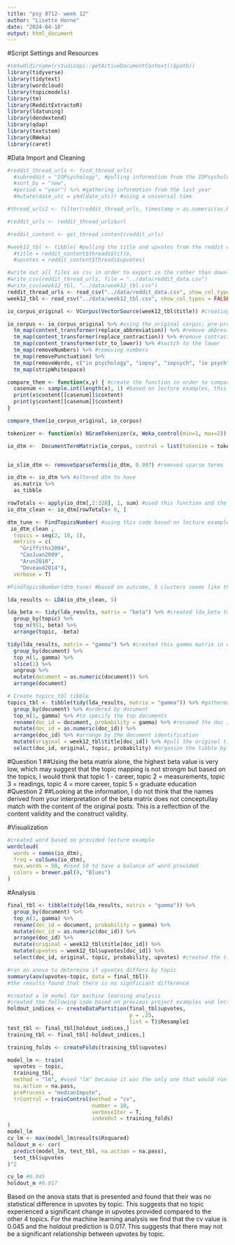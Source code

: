 ```yaml
---
title: "psy 8712- week 12"
author: "Lisette Horne"
date: "2024-04-18"
output: html_document
---
```

#Script Settings and Resources
```r
#setwd(dirname(rstudioapi::getActiveDocumentContext()$path))
library(tidyverse)
library(tidytext)
library(wordcloud)
library(topicmodels)
library(tm)
library(RedditExtractoR)
library(ldatuning)
library(dendextend)
library(qdap)
library(textstem)
library(RWeka)
library(caret)
```

#Data Import and Cleaning
```r
#reddit_thread_urls <- find_thread_urls(
  #subreddit = "IOPsychology", #pulling information from the IOPsychology subreddit per instructions
  #sort_by = "new",
  #period = "year") %>% #gathering information from the last year
  #mutate(date_utc = ymd(date_utc)) #using a universal time

#thread_urls2 <- filter(reddit_thread_urls, timestamp > as.numeric(as.POSIXct(Sys.Date() - 365)))

#reddit_urls <- reddit_thread_urls$url

#reddit_content <- get_thread_content(reddit_urls)

#week12_tbl <- tibble( #pulling the title and upvotes from the reddit contents
  #title = reddit_content$threads$title,
  #upvotes = reddit_content$threads$upvotes)

#write out all files as csv in order to export in the rather than download
#write_csv(reddit_thread_urls, file = "../data/reddit_data.csv")
#write_csv(week12_tbl, "../data/week12_tbl.csv")
reddit_thread_urls <- read_csv("../data/reddit_data.csv", show_col_types = FALSE)
week12_tbl <- read_csv("../data/week12_tbl.csv", show_col_types = FALSE)
```

```r
io_corpus_original <- VCorpus(VectorSource(week12_tbl$title)) #creating a vcorpus based on data camp instructions

io_corpus <- io_corpus_original %>% #using the original corpus; pre-processing based on the lecture slides
  tm_map(content_transformer(replace_abbreviation)) %>% #remove abbreviations
  tm_map(content_transformer(replace_contraction)) %>% #remove contractions
  tm_map(content_transformer(str_to_lower)) %>% #switch to the lower 
  tm_map(removeNumbers) %>% #removing numbers
  tm_map(removePunctuation) %>%
  tm_map(removeWords, c("io psychology", "iopsy", "iopsych", "io psych", "iopsychology", "riopsychology", "organizational psychology", "industrial organizational psychology", "io", "i/o")) %>%
  tm_map(stripWhitespace)
```

```r
compare_them <- function(x,y) { #create the function in order to compare the two corpuses
  casenum <- sample.int(length(x), 1) #based on lecture examples, this is how i created the function4dfgv 
  print(x$content[[casenum]]$content)
  print(y$content[[casenum]]$content)
}

compare_them(io_corpus_original, io_corpus)
```

```r
tokenizer <- function(x) NGramTokenizer(x, Weka_control(min=1, max=2)) #based on lecture material, built a tokenizer to generate unigrams and bigrams

io_dtm <-  DocumentTermMatrix(io_corpus, control = list(tokenize = tokenizer)) #created a dtm using the provided examples on the pre-processed corpus 


io_slim_dtm <- removeSparseTerms(io_dtm, 0.997) #removed sparse terms

io_dtm <- io_dtm %>% #altered dtm to have 
  as.matrix %>%
  as_tibble
```


```r
rowTotals <- apply(io_dtm[,2:328], 1, sum) #used this function and the function below to remove columns that had all zeros because otherwise the lda would not run
io_dtm_clean <- io_dtm[rowTotals> 0, ] 

dtm_tune <- FindTopicsNumber( #using this code based on lecture examples to use latent Dorochlet allocation
 io_dtm_clean , 
  topics = seq(2, 10, 1),
  metrics = c(
    "Griffiths2004",
    "CaoJuan2009",
    "Arun2010",
    "Deveaud2014"),
  verbose = T)

#FindTopicsNumber(dtm_tune) #based on outcome, 5 clusters seems like the best idea

lda_results <- LDA(io_dtm_clean, 5)

lda_beta <- tidy(lda_results, matrix = "beta") %>% #created lda_beta to get the beta matrix of the LDA 
  group_by(topic) %>%
  top_n(951, beta) %>%
  arrange(topic, -beta)

tidy(lda_results, matrix = "gamma") %>% #created this gamma matrix in order to get further information from the LDA; used lecture examples 
  group_by(document) %>%
  top_n(1, gamma) %>%
  slice(1) %>%
  ungroup %>%
  mutate(document = as.numeric(document)) %>%
  arrange(document) 

# Create topics_tbl tibble
topics_tbl <- tibble(tidy(lda_results, matrix = "gamma")) %>% #gathered the information from the gamma matrix
  group_by(document) %>% #ordered by document
  top_n(1, gamma) %>% #to specify the top documents 
  rename(doc_id = document, probability = gamma) %>% #renamed the doc id to match the one in the io_corpus
  mutate(doc_id = as.numeric(doc_id)) %>%
  arrange(doc_id) %>% #arrange by the document identification
  mutate(original = week12_tbl$title[doc_id]) %>% #pull the original title from the week12_tbl
  select(doc_id, original, topic, probability) #organize the tibble by the columns mentioned in the instructions
``` 

#Question 1
##Using the beta matrix alone, the highest beta value is very low, which may suggest that the topic mapping is not strongm but based on the topics, I would think that topic 1 -  career, topic 2 = measurements, topic 3 =  readings, topic 4 = more career, topic 5 = graduate education
#Question 2
##Looking at the information, I do not think that the names derived from your interpretation of the beta matrix does not conceptullay match with the content of the original posts. This is a relfecttion of the content validity and the construct validity.

#Visualization
```r
#created word based on provided lecture example
wordcloud(
  words = names(io_dtm),
  freq = colSums(io_dtm),
  max.words = 50, #used 50 to have a balance of word provided
  colors = brewer.pal(9, "Blues")
)
```

#Analysis
```r
final_tbl <- tibble(tidy(lda_results, matrix = "gamma")) %>%
  group_by(document) %>%
  top_n(1, gamma) %>%
  rename(doc_id = document, probability = gamma) %>%
  mutate(doc_id = as.numeric(doc_id)) %>%
  arrange(doc_id) %>%
  mutate(original = week12_tbl$title[doc_id]) %>%
  mutate(upvotes = week12_tbl$upvotes[doc_id]) %>%
  select(doc_id, original, topic, probability, upvotes) #created the tibble based on the code from the topics_tbl and added the upvotes column from the original week12_tbl
```

```r
#ran an anova to determine if upvotes differs by topic
summary(aov(upvotes~topic, data = final_tbl))
#the results found that there is no signficiant difference
```

```r
#created a lm model for machine learning analysis
#created the following code based on previous project examples and lecture
holdout_indices <- createDataPartition(final_tbl$upvotes,
                                       p = .25,
                                       list = T)$Resample1
test_tbl <- final_tbl[holdout_indices,]
training_tbl <- final_tbl[-holdout_indices,]

training_folds <- createFolds(training_tbl$upvotes)

model_lm <- train(
  upvotes ~ topic,
  training_tbl,
  method = "lm", #used "lm" because it was the only one that would run for me
  na.action = na.pass,
  preProcess = "medianImpute",
  trControl = trainControl(method = "cv",
                           number = 10,
                           verboseIter = T,
                           indexOut = training_folds)
)
model_lm
cv_lm <- max(model_lm$results$Rsquared)
holdout_m <- cor(
  predict(model_lm, test_tbl, na.action = na.pass),
  test_tbl$upvotes
)^2

cv_lm #0.045 
holdout_m #0.017
```

Based on the anova stats that is presented and found that their was no statistical difference in upvotes by topic. This suggests that no topic experienced a significant change in upvotes provided compared to the other 4 topics. For the machine learning analysis we find that the cv value is 0.045 and the holdout prediction is 0.017. This suggests that there may not be a significant relationship between upvotes by topic.

